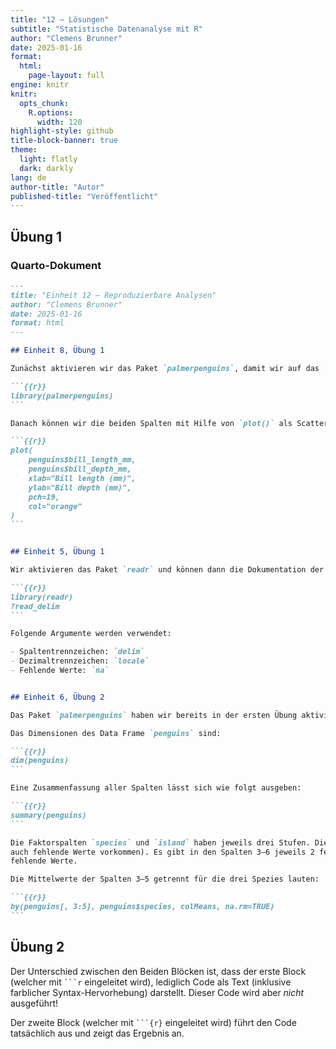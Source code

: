 ```yaml
---
title: "12 – Lösungen"
subtitle: "Statistische Datenanalyse mit R"
author: "Clemens Brunner"
date: 2025-01-16
format:
  html:
    page-layout: full
engine: knitr
knitr:
  opts_chunk: 
    R.options:
      width: 120
highlight-style: github
title-block-banner: true
theme:
  light: flatly
  dark: darkly
lang: de
author-title: "Autor"
published-title: "Veröffentlicht"
---
```


## Übung 1

### Quarto-Dokument

```` markdown
---
title: "Einheit 12 – Reproduzierbare Analysen"
author: "Clemens Brunner"
date: 2025-01-16
format: html
---

## Einheit 8, Übung 1

Zunächst aktivieren wir das Paket `palmerpenguins`, damit wir auf das `penguins` Data Frame zugreifen können:

```{{r}}
library(palmerpenguins)
```

Danach können wir die beiden Spalten mit Hilfe von `plot()` als Scatterplot darstellen:

```{{r}}
plot(
    penguins$bill_length_mm,
    penguins$bill_depth_mm,
    xlab="Bill length (mm)",
    ylab="Bill depth (mm)",
    pch=19,
    col="orange"
)
```


## Einheit 5, Übung 1

Wir aktivieren das Paket `readr` und können dann die Dokumentation der Funktion `read_delim()` wie folgt anzeigen:

```{{r}}
library(readr)
?read_delim
```

Folgende Argumente werden verwendet:

- Spaltentrennzeichen: `delim`
- Dezimaltrennzeichen: `locale`
- Fehlende Werte: `na`


## Einheit 6, Übung 2

Das Paket `palmerpenguins` haben wir bereits in der ersten Übung aktiviert.

Das Dimensionen des Data Frame `penguins` sind:

```{{r}}
dim(penguins)
```

Eine Zusammenfassung aller Spalten lässt sich wie folgt ausgeben:

```{{r}}
summary(penguins)
```

Die Faktorspalten `species` und `island` haben jeweils drei Stufen. Die Spalte `sex` hat zwei Stufen (wobei hier
auch fehlende Werte vorkommen). Es gibt in den Spalten 3–6 jeweils 2 fehlende Werte und in der siebten Spalte 11
fehlende Werte.

Die Mittelwerte der Spalten 3–5 getrennt für die drei Spezies lauten:

```{{r}}
by(penguins[, 3:5], penguins$species, colMeans, na.rm=TRUE)
```
````


## Übung 2

Der Unterschied zwischen den Beiden Blöcken ist, dass der erste Block (welcher mit ` ```r ` eingeleitet wird), lediglich Code als Text (inklusive farblicher Syntax-Hervorhebung) darstellt. Dieser Code wird aber *nicht* ausgeführt!

Der zweite Block (welcher mit ` ```{r} ` eingeleitet wird) führt den Code tatsächlich aus und zeigt das Ergebnis an.
